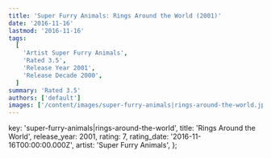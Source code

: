 ```yaml
---
title: 'Super Furry Animals: Rings Around the World (2001)'
date: '2016-11-16'
lastmod: '2016-11-16'
tags:
  [
    'Artist Super Furry Animals',
    'Rated 3.5',
    'Release Year 2001',
    'Release Decade 2000',
  ]
summary: 'Rated 3.5'
authors: ['default']
images: ['/content/images/super-furry-animals|rings-around-the-world.jpg']
---
```


  key: 'super-furry-animals|rings-around-the-world',
  title: 'Rings Around the World',
  release_year: 2001,
  rating: 7,
  rating_date: '2016-11-16T00:00:00.000Z',
  artist: 'Super Furry Animals',
};

<MusicRating data={data} />
